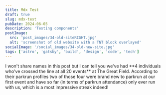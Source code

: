 ```yaml
---
title: Mdx Test
draft: true
slug: mdx-test
pubDate: 2024-06-05
description: 'Testing components'
postImage:
  src: 'post_images/34-old-siteRIGHT.jpg'
  alt: 'screenshot of old website with a TNT block overlayed'
socialImage: '/social_images/34-old-new-site.jpg'
tags: ['astro', 'gatsby', 'build', 'design', 'code', 'tech']
---
```




<Strava stravaClass="imageFull" activity="11443875376" />
I won't share names in this post but I can tell you we've had **4 individuals who've crossed the line at all 20 events** at The Great Field. According to their parkrun profiles two of those four were brand new to parkrun at our first event and have so far (in terms of parkrun attendance) only ever run with us, which is a most impressive streak indeed! 

